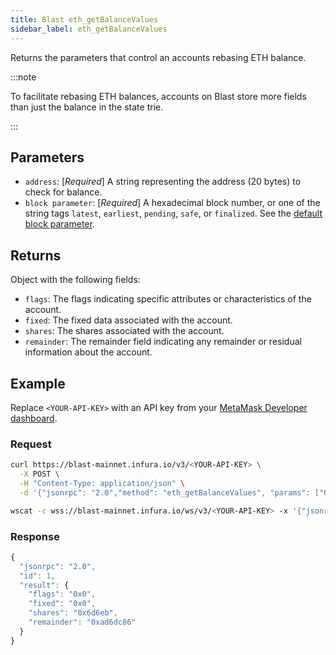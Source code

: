 ```yaml
---
title: Blast eth_getBalanceValues
sidebar_label: eth_getBalanceValues
---
```



Returns the parameters that control an accounts rebasing ETH balance.

:::note

To facilitate rebasing ETH balances, accounts on Blast store more fields than just the balance in the state trie.

:::

## Parameters

- `address`: [_Required_] A string representing the address (20 bytes) to check for balance.
- `block parameter`: [_Required_] A hexadecimal block number, or one of the string tags `latest`,
  `earliest`, `pending`, `safe`, or `finalized`.
  See the [default block parameter](https://ethereum.org/en/developers/docs/apis/json-rpc/#default-block).

## Returns

Object with the following fields:

- `flags`: The flags indicating specific attributes or characteristics of the account.
- `fixed`: The fixed data associated with the account.
- `shares`: The shares associated with the account.
- `remainder`: The remainder field indicating any remainder or residual information about the account.

## Example

Replace `<YOUR-API-KEY>` with an API key from your [MetaMask Developer dashboard](https://developer.metamask.io/).

### Request

<Tabs>
  <TabItem value="curl">

```bash
curl https://blast-mainnet.infura.io/v3/<YOUR-API-KEY> \
  -X POST \
  -H "Content-Type: application/json" \
  -d '{"jsonrpc": "2.0","method": "eth_getBalanceValues", "params": ["0xd071acb641553a2e205181a42aa3a8ace97dae6d", "latest"], "id": 1}'
```

  </TabItem>
  <TabItem value="WSS">

```bash
wscat -c wss://blast-mainnet.infura.io/ws/v3/<YOUR-API-KEY> -x '{"jsonrpc": "2.0", "method": "eth_getBalanceValues", "params": ["0xd071acb641553a2e205181a42aa3a8ace97dae6d", "latest"], "id": 1}'
```

  </TabItem>
</Tabs>

### Response

<Tabs>
  <TabItem value="JSON">

```js
{
  "jsonrpc": "2.0",
  "id": 1,
  "result": {
    "flags": "0x0",
    "fixed": "0x0",
    "shares": "0x6d6eb",
    "remainder": "0xad6dc86"
  }
}
```

  </TabItem>
</Tabs>
